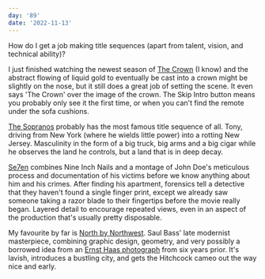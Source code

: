 ```yaml
---
day: '89'
date: '2022-11-13'
---
```


How do I get a job making title sequences (apart from talent, vision, and technical ability)?

I just finished watching the newest season of [The Crown](https://youtu.be/yJdrrrIT8hQ) (I know) and the abstract flowing of liquid gold to eventually be cast into a crown might be slightly on the nose, but it still does a great job of setting the scene. It even says 'The Crown' over the image of the crown. The Skip Intro button means you probably only see it the first time, or when you can't find the remote under the sofa cushions.

[The Sopranos](https://youtu.be/mJpNmYeooQE) probably has the most famous title sequence of all. Tony, driving from New York (where he wields little power) into a rotting New Jersey. Masculinity in the form of a big truck, big arms and a big cigar while he observes the land he controls, but a land that is in deep decay.

[Se7en](https://youtu.be/-BJkDyCdw0c) combines Nine Inch Nails and a montage of John Doe's meticulous process and documentation of his victims before we know anything about him and his crimes. After finding his apartment, forensics tell a detective that they haven't found a single finger print, except we already saw someone taking a razor blade to their fingertips before the movie really began. Layered detail to encourage repeated views, even in an aspect of the production that's usually pretty disposable.

My favourite by far is [North by Northwest](https://youtu.be/1ON67uYwGaw). Saul Bass' late modernist masterpiece, combining graphic design, geometry, and very possibly a borrowed idea from an [Ernst Haas photograph](https://www.are.na/block/14404719) from six years prior. It's lavish, introduces a bustling city, and gets the Hitchcock cameo out the way nice and early.
